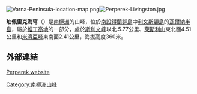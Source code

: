 {{no footnotes|time=2013-10-29T04:05:20+00:00}}
[[Image:Varna-Peninsula-location-map.png|thumb]][[Image:Perperek-Livingston.jpg|thumb]]

'''珀佩雷克海穹'''（{{lang-en|Perperek Knoll}}）是[[南極洲|南極洲]]的山峰，位於[[南設得蘭群島|南設得蘭群島]]中[[利文斯頓島|利文斯頓島]]的[[瓦爾納半島|瓦爾納半島]]，屬於[[維丁高地|維丁高地]]的一部分，處於[[斯利文峰|斯利文峰]]以北.5.77公里、[[萊斯利山|萊斯利山]]東北面4.51公里和[[米濟亞峰|米濟亞峰]]東南面2.41公里，海拔高度360米。

{{coord|62|32|57|S|60|07|41|W|display=title}}

==外部連結==
[http://sites.google.com/site/perperekbg/ Perperek website] {{Wayback|url=http://sites.google.com/site/perperekbg/ |date=20140111194520 }}

{{Antarctica-geo-stub}}
[[Category:南極洲山峰|Category:南極洲山峰]]